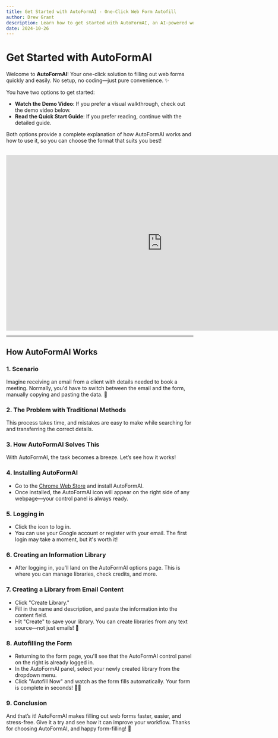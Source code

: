 ```yaml
---
title: Get Started with AutoFormAI - One-Click Web Form Autofill
author: Drew Grant
description: Learn how to get started with AutoFormAI, an AI-powered web form autofill extension for Chrome.
date: 2024-10-26
---
```


# Get Started with AutoFormAI

Welcome to **AutoFormAI**! Your one-click solution to filling out web forms quickly and easily. No setup, no coding—just pure convenience. ✨

You have two options to get started:
- **Watch the Demo Video**: If you prefer a visual walkthrough, check out the demo video below.
- **Read the Quick Start Guide**: If you prefer reading, continue with the detailed guide.

Both options provide a complete explanation of how AutoFormAI works and how to use it, so you can choose the format that suits you best!

<br />

<iframe 
    width="840" 
    height="472" 
    src="https://www.youtube.com/embed/S-Yt7lTtXuQ?si=rwvDXZ-QqD9xBpzq" 
    title="AutoFormAI Demo Video - One-Click Web Form Autofill" 
    frameborder="0" 
    allow="accelerometer; autoplay; clipboard-write; encrypted-media; gyroscope; picture-in-picture; web-share" 
    referrerpolicy="strict-origin-when-cross-origin" 
    allowfullscreen>
</iframe>

---

## How AutoFormAI Works

### 1. Scenario
Imagine receiving an email from a client with details needed to book a meeting. Normally, you'd have to switch between the email and the form, manually copying and pasting the data. 🥱

### 2. The Problem with Traditional Methods
This process takes time, and mistakes are easy to make while searching for and transferring the correct details.

### 3. How AutoFormAI Solves This
With AutoFormAI, the task becomes a breeze. Let’s see how it works!

### 4. Installing AutoFormAI
- Go to the [Chrome Web Store](https://chromewebstore.google.com/detail/autoformai/lfikjlhmofcmjbimgjjnafdeljkfhpej/) and install AutoFormAI.
- Once installed, the AutoFormAI icon will appear on the right side of any webpage—your control panel is always ready.

### 5. Logging in
- Click the icon to log in.
- You can use your Google account or register with your email. The first login may take a moment, but it's worth it!

### 6. Creating an Information Library
- After logging in, you'll land on the AutoFormAI options page. This is where you can manage libraries, check credits, and more.

### 7. Creating a Library from Email Content
- Click "Create Library."
- Fill in the name and description, and paste the information into the content field.
- Hit "Create" to save your library. You can create libraries from any text source—not just emails! 📝

### 8. Autofilling the Form
- Returning to the form page, you'll see that the AutoFormAI control panel on the right is already logged in.
- In the AutoFormAI panel, select your newly created library from the dropdown menu.
- Click "Autofill Now" and watch as the form fills automatically. Your form is complete in seconds! 🙌✨

### 9. Conclusion
And that’s it! AutoFormAI makes filling out web forms faster, easier, and stress-free. Give it a try and see how it can improve your workflow. Thanks for choosing AutoFormAI, and happy form-filling! 🚀
